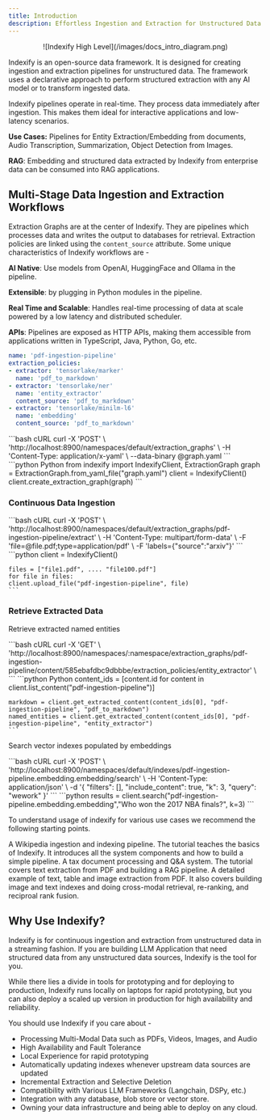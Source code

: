 ```yaml
---
title: Introduction
description: Effortless Ingestion and Extraction for Unstructured Data at Any Scale
---
```


<p align="center">
  ![Indexify High Level](/images/docs_intro_diagram.png)
</p>


Indexify is an open-source data framework. It is designed for creating ingestion and extraction pipelines for unstructured data. The framework uses a declarative approach to perform structured extraction with any AI model or to transform ingested data.

Indexify pipelines operate in real-time. They process data immediately after ingestion. This makes them ideal for interactive applications and low-latency scenarios.

**Use Cases:** Pipelines for Entity Extraction/Embedding from documents, Audio Transcription, Summarization, Object Detection from Images. 

**RAG**: Embedding and structured data extracted by Indexify from enterprise data can be consumed into RAG applications.  

## Multi-Stage Data Ingestion and Extraction Workflows

Extraction Graphs are at the center of Indexify. They are pipelines which processes data and writes the output to databases for retrieval. Extraction policies are linked using the `content_source` attribute. Some unique characteristics of Indexify workflows are -

**AI Native**: Use models from OpenAI, HuggingFace and Ollama in the pipeline.

**Extensible**: by plugging in Python modules in the pipeline.

**Real Time and Scalable**: Handles real-time processing of data at scale powered by a low latency and distributed scheduler.

**APIs**: Pipelines are exposed as HTTP APIs, making them accessible from applications written in TypeScript, Java, Python, Go, etc.

```yaml graph.yaml
name: 'pdf-ingestion-pipeline'
extraction_policies:
- extractor: 'tensorlake/marker'
  name: 'pdf_to_markdown'
- extractor: 'tensorlake/ner'
  name: 'entity_extractor'
  content_source: 'pdf_to_markdown'
- extractor: 'tensorlake/minilm-l6'
  name: 'embedding'
  content_source: 'pdf_to_markdown'
```

<CodeGroup>
    ```bash cURL
    curl -X 'POST' \
    'http://localhost:8900/namespaces/default/extraction_graphs' \
    -H 'Content-Type: application/x-yaml' \
    --data-binary @graph.yaml
    ```
    ```python Python
    from indexify import IndexifyClient, ExtractionGraph
    graph = ExtractionGraph.from_yaml_file("graph.yaml")
    client = IndexifyClient()
    client.create_extraction_graph(graph)
    ```
</CodeGroup>

### Continuous Data Ingestion

<CodeGroup>
    ```bash cURL
    curl -X 'POST' \
    'http://localhost:8900/namespaces/default/extraction_graphs/pdf-ingestion-pipeline/extract' \
    -H 'Content-Type: multipart/form-data' \
    -F 'file=@file.pdf;type=application/pdf' \
    -F 'labels={"source":"arxiv"}'
    ```
    ```python
    client = IndexifyClient()

    files = ["file1.pdf", .... "file100.pdf"]
    for file in files:
    client.upload_file("pdf-ingestion-pipeline", file)
    ```
</CodeGroup>

### Retrieve Extracted Data

Retrieve extracted named entities 

<CodeGroup>
    ```bash cURL
    curl -X 'GET' \
    'http://localhost:8900/namespaces/:namespace/extraction_graphs/pdf-ingestion-pipeline/content/585ebafdbc9dbbbe/extraction_policies/entity_extractor' \
    ```
    ```python Python
    content_ids = [content.id for content in client.list_content("pdf-ingestion-pipeline")]

    markdown = client.get_extracted_content(content_ids[0], "pdf-ingestion-pipeline", "pdf_to_markdown")
    named_entities = client.get_extracted_content(content_ids[0], "pdf-ingestion-pipeline", "entity_extractor")
    ```
</CodeGroup>

Search vector indexes populated by embeddings

<CodeGroup>
    ```bash cURL
    curl -X 'POST' \
    'http://localhost:8900/namespaces/default/indexes/pdf-ingestion-pipeline.embedding.embedding/search' \
    -H 'Content-Type: application/json' \
    -d '{
        "filters": [],
        "include_content": true,
        "k": 3,
        "query": "wework"
    }'
    ```
    ```python
    results = client.search("pdf-ingestion-pipeline.embedding.embedding","Who won the 2017 NBA finals?", k=3)
    ```
</CodeGroup>

To understand usage of indexify for various use cases we recommend the following starting points.

<Card title="Basic Tutorial" icon="link" href="docs/getting-started-basic">
  A Wikipedia ingestion and indexing pipeline. The tutorial teaches the basics of Indexify.
  It introduces all the system components and how to build a simple pipeline.
</Card>
<Card title="Intermediate Tutorial" icon="link" href="docs/getting-started-intermediate">
  A tax document processing and Q&A system. The tutorial covers text extraction from PDF and building a RAG pipeline.
</Card>
<Card title="Multi-Modal RAG" icon="link" href="https://github.com/tensorlakeai/indexify/tree/main/examples/pdf/indexing_and_rag">
  A detailed example of text, table and image extraction from PDF. It also covers building image and text indexes and doing 
  cross-modal retrieval, re-ranking, and reciproal rank fusion.
</Card>

## Why Use Indexify?

Indexify is for continuous ingestion and extraction from unstructured data in a streaming fashion. If you are building LLM Application that need structured data from any unstructured data sources, Indexify is the tool for you.

While there lies a divide in tools for prototyping and for deploying to production, Indexify runs locally on laptops for rapid prototyping, but you can also deploy a scaled up version in production for high availability and reliability.

You should use Indexify if you care about -

* Processing Multi-Modal Data such as PDFs, Videos, Images, and Audio
* High Availability and Fault Tolerance
* Local Experience for rapid prototyping
* Automatically updating indexes whenever upstream data sources are updated
* Incremental Extraction and Selective Deletion
* Compatibility with Various LLM Frameworks (Langchain, DSPy, etc.)
* Integration with any database, blob store or vector store.
* Owning your data infrastructure and being able to deploy on any cloud.
